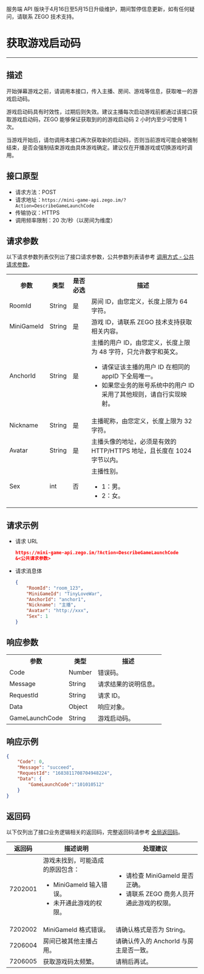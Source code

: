 <Warning title="警告">服务端 API 版块于4月16日至5月15日升级维护，期间暂停信息更新，如有任何疑问，请联系 ZEGO 技术支持。</Warning>
# 获取游戏启动码

- - -

## 描述

开始弹幕游戏之前，请调用本接口，传入主播、房间、游戏等信息，获取唯一的游戏启动码。

游戏启动码具有时效性，过期后则失效。建议主播每次启动游戏前都通过该接口获取游戏启动码，ZEGO 能够保证获取到的的游戏启动码 2 小时内至少可使用 1 次。

<Warning title="注意">

当游戏开始后，请勿调用本接口再次获取新的启动码，否则当前游戏可能会被强制结束，是否会强制结束游戏由具体游戏确定。建议仅在开播游戏或切换游戏时调用。
</Warning>

## 接口原型

- 请求方法：POST
- 请求地址：`https://mini-game-api.zego.im/?Action=DescribeGameLaunchCode`
- 传输协议：HTTPS
- 调用频率限制：20 次/秒（以房间为维度）

## 请求参数

以下请求参数列表仅列出了接口请求参数，公共参数列表请参考 [调用方式 - 公共请求参数](../Making%20API%20Requests.mdx#公共请求参数)。

<table>
  
<tbody><tr>
<th>参数</th>
<th>类型</th>
<th>是否必选</th>
<th>描述</th>
</tr>
<tr>
<td>RoomId</td>
<td>String</td>
<td>是</td>
<td>房间 ID，由您定义，长度上限为 64 字符。</td>
</tr>
<tr>
<td>MiniGameId</td>
<td>String</td>
<td>是</td>
<td>游戏 ID，请联系 ZEGO 技术支持获取相关内容。</td>
</tr>
<tr>
<td>AnchorId</td>
<td>String</td>
<td>是</td>
<td>主播的用户 ID，由您定义，长度上限为 48 字符，只允许数字和英文。<Warning title="注意"><ul><li>请保证该主播的用户 ID 在相同的 appID 下全局唯一。</li><li>如果您业务的账号系统中的用户 ID 采用了其他规则，请自行实现映射。</li></ul></Warning></td>
</tr>
<tr>
<td>Nickname</td>
<td>String</td>
<td>是</td>
<td>主播昵称，由您定义，长度上限为 32 字符。</td>
</tr>
<tr>
<td>Avatar</td>
<td>String</td>
<td>是</td>
<td>主播头像的地址，必须是有效的 HTTP/HTTPS 地址，且长度在 1024 字节以内。</td>
</tr>
<tr>
<td>Sex</td>
<td>int</td>
<td>否</td>
<td>主播性别。<ul><li>1：男。</li><li>2：女。</li></ul></td>
</tr>
</tbody></table>


## 请求示例

- 请求 URL
  
    ```json
    https://mini-game-api.zego.im/?Action=DescribeGameLaunchCode
    &<公共请求参数>
    ```

- 请求消息体
  
    ```json
    {
        "RoomId": "room_123",
        "MiniGameId": "TinyLoveWar",
        "AnchorId": "anchor1",
        "Nickname": "主播",
        "Avatar": "http://xxx",
        "Sex": 1
    }
    ```

## 响应参数

<table>
  
<tbody><tr data-row-level="1">
<th>参数</th>
<th>类型</th>
<th>描述</th>
</tr>
<tr data-row-level="2">
<td>Code</td>
<td>Number</td>
<td>错误码。</td>
</tr>
<tr data-row-level="3">
<td>Message</td>
<td>String</td>
<td>请求结果的说明信息。</td>
</tr>
<tr data-row-level="4">
<td>RequestId</td>
<td>String</td>
<td>请求 ID。</td>
</tr>
<tr data-row-level="5" data-row-child="true">
<td>Data</td>
<td>Object</td>
<td>响应对象。</td>
</tr>
<tr data-row-level="5-1">
<td>GameLaunchCode</td>
<td>String</td>
<td>游戏启动码。</td>
</tr>
</tbody></table>

## 响应示例

```json
{
    "Code": 0,
    "Message": "succeed",
    "RequestId": "1683811708704948224",
    "Data": {
        "GameLaunchCode":"101010512"
    }
}
```

## 返回码

以下仅列出了接口业务逻辑相关的返回码，完整返回码请参考 [全局返回码](../Return%20Codes.mdx)。

| 返回码 | 描述说明 | 处理建议 |
| -- | -- | -- |
| 7202001 |  游戏未找到，可能造成的原因包含：<ul><li>MiniGameId 输入错误。</li><li>未开通此游戏的权限。</li></ul> | <ul><li>请检查 MiniGameId 是否正确。</li><li>请联系 ZEGO 商务人员开通此游戏的权限。</li></ul> |
| 7202002 |  MiniGameId 格式错误。 | 请确认格式是否为 String。 |
| 7206004 |  房间已被其他主播占用。 | 请确认传入的 AnchorId 与房主是否一致。 |
| 7206005 |  获取游戏码太频繁。 | 请稍后再试。 |
